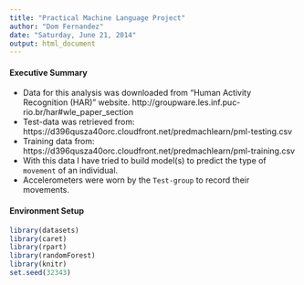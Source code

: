 ```yaml
---
title: "Practical Machine Language Project"
author: "Dom Fernandez"
date: "Saturday, June 21, 2014"
output: html_document
---
```


#### Executive Summary 

- Data for this analysis was downloaded from "Human Activity Recognition (HAR)" website. http://groupware.les.inf.puc-rio.br/har#wle_paper_section
- Test-data was retrieved from: https://d396qusza40orc.cloudfront.net/predmachlearn/pml-testing.csv 
- Training data from: https://d396qusza40orc.cloudfront.net/predmachlearn/pml-training.csv
- With this data I have tried to build model(s) to predict the type of `movement` of an individual.
- Accelerometers were worn by the `Test-group` to record their movements.

#### Environment Setup

```r
library(datasets)
library(caret)
library(rpart)
library(randomForest)
library(knitr)
set.seed(32343)
```

